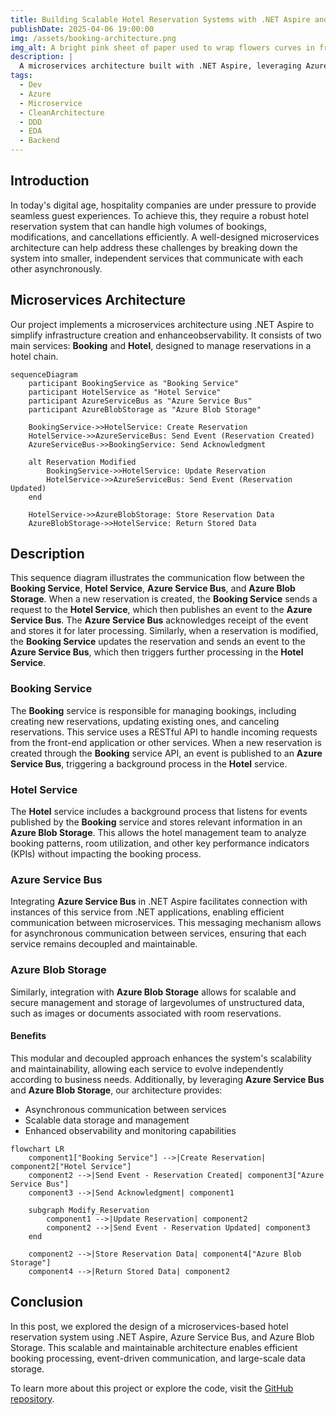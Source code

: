 ```yaml
---
title: Building Scalable Hotel Reservation Systems with .NET Aspire and Azure
publishDate: 2025-04-06 19:00:00
img: /assets/booking-architecture.png
img_alt: A bright pink sheet of paper used to wrap flowers curves in front of rich blue background
description: |
  A microservices architecture built with .NET Aspire, leveraging Azure Service Bus for asynchronous communication and Azure Blob Storage for scalable data management, designed to enhance scalability and maintainability in hotel reservation systems.
tags:
  - Dev
  - Azure
  - Microservice
  - CleanArchitecture
  - DDD
  - EDA
  - Backend
---
```


## Introduction

In today's digital age, hospitality companies are under pressure to provide seamless guest experiences. To achieve this, they require a robust hotel reservation system that can handle high volumes of bookings, modifications, and cancellations efficiently. A well-designed microservices architecture can help address these challenges by breaking down the system into smaller, independent services that communicate with each other asynchronously.

## Microservices Architecture

Our project implements a microservices architecture using .NET Aspire to simplify infrastructure creation and enhanceobservability. It consists of two main services: **Booking** and **Hotel**, designed to manage reservations in a hotel chain.

```mermaid
sequenceDiagram
    participant BookingService as "Booking Service"
    participant HotelService as "Hotel Service"
    participant AzureServiceBus as "Azure Service Bus"
    participant AzureBlobStorage as "Azure Blob Storage"

    BookingService->>HotelService: Create Reservation
    HotelService->>AzureServiceBus: Send Event (Reservation Created)
    AzureServiceBus->>BookingService: Send Acknowledgment

    alt Reservation Modified
        BookingService->>HotelService: Update Reservation
        HotelService->>AzureServiceBus: Send Event (Reservation Updated)
    end

    HotelService->>AzureBlobStorage: Store Reservation Data
    AzureBlobStorage->>HotelService: Return Stored Data
```

## Description

This sequence diagram illustrates the communication flow between the **Booking Service**, **Hotel Service**, **Azure Service Bus**, and **Azure Blob Storage**. When a new reservation is created, the **Booking Service** sends a request to the **Hotel Service**, which then publishes an event to the **Azure Service Bus**. The **Azure Service Bus** acknowledges receipt of the event and stores it for later processing. Similarly, when a reservation is modified, the **Booking Service** updates the reservation and sends an event to the **Azure Service Bus**, which then triggers further processing in the **Hotel Service**.

### Booking Service

The **Booking** service is responsible for managing bookings, including creating new reservations, updating existing ones, and canceling reservations. This service uses a RESTful API to handle incoming requests from the front-end application or other services. When a new reservation is created through the **Booking** service API, an event is published to an **Azure Service Bus**, triggering a background process in the **Hotel** service.

### Hotel Service

The **Hotel** service includes a background process that listens for events published by the **Booking** service and stores relevant information in an **Azure Blob Storage**. This allows the hotel management team to analyze booking patterns, room utilization, and other key performance indicators (KPIs) without impacting the booking process.

### Azure Service Bus

Integrating **Azure Service Bus** in .NET Aspire facilitates connection with instances of this service from .NET applications, enabling efficient communication between microservices. This messaging mechanism allows for asynchronous communication between services, ensuring that each service remains decoupled and maintainable.

### Azure Blob Storage

Similarly, integration with **Azure Blob Storage** allows for scalable and secure management and storage of largevolumes of unstructured data, such as images or documents associated with room reservations.

#### Benefits

This modular and decoupled approach enhances the system's scalability and maintainability, allowing each service to evolve independently according to business needs. Additionally, by leveraging **Azure Service Bus** and **Azure Blob Storage**, our architecture provides:

* Asynchronous communication between services
* Scalable data storage and management
* Enhanced observability and monitoring capabilities

```mermaid
flowchart LR
    component1["Booking Service"] -->|Create Reservation| component2["Hotel Service"]
    component2 -->|Send Event - Reservation Created| component3["Azure Service Bus"]
    component3 -->|Send Acknowledgment| component1

    subgraph Modify_Reservation
        component1 -->|Update Reservation| component2
        component2 -->|Send Event - Reservation Updated| component3
    end

    component2 -->|Store Reservation Data| component4["Azure Blob Storage"]
    component4 -->|Return Stored Data| component2

```

## Conclusion

In this post, we explored the design of a microservices-based hotel reservation system using .NET Aspire, Azure Service Bus, and Azure Blob Storage. This scalable and maintainable architecture enables efficient booking processing, event-driven communication, and large-scale data storage.

To learn more about this project or explore the code, visit the [GitHub repository](https://github.com/TempooDev/Booking).

